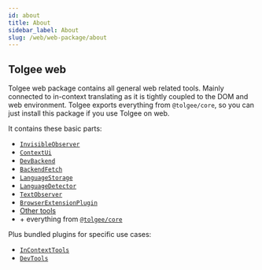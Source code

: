 ```yaml
---
id: about
title: About
sidebar_label: About
slug: /web/web-package/about
---
```


## Tolgee web

Tolgee web package contains all general web related tools. Mainly connected to in-context translating as it is tightly coupled to the DOM and web environment. Tolgee exports everything from `@tolgee/core`, so you can just install this package if you use Tolgee on web.

It contains these basic parts:

- [`InvisibleObserver`](./plugins#invisibleobserver)
- [`ContextUi`](./plugins#contextui)
- [`DevBackend`](./plugins#devbackend)
- [`BackendFetch`](./plugins#backendfetch)
- [`LanguageStorage`](./plugins#languagestorage)
- [`LanguageDetector`](./plugins#languagedetector)
- [`TextObserver`](./plugins#textobserver)
- [`BrowserExtensionPlugin`](./plugins#browserextensionplugin)
- [Other tools](./other-tools)
- \+ everything from [`@tolgee/core`](../core-package/about)

Plus bundled plugins for specific use cases:

- [`InContextTools`](./bundled-plugins#incontexttools)
- [`DevTools`](./bundled-plugins#devtools)
